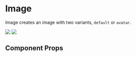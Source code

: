 
<Meta title="Image" component={Image} />

# Image

Image creates an image with two variants, `default` or `avatar`.

<Preview withToolbar>
  <Story name="default">
    <Image src={sampleImg} maxWidth={600} />
  </Story>
</Preview>

<Preview withToolbar>
  <Story name="avatar">
    <Image src={userImg} variant="avatar" />
  </Story>
</Preview>

## Component Props

<Props of={Image} />
